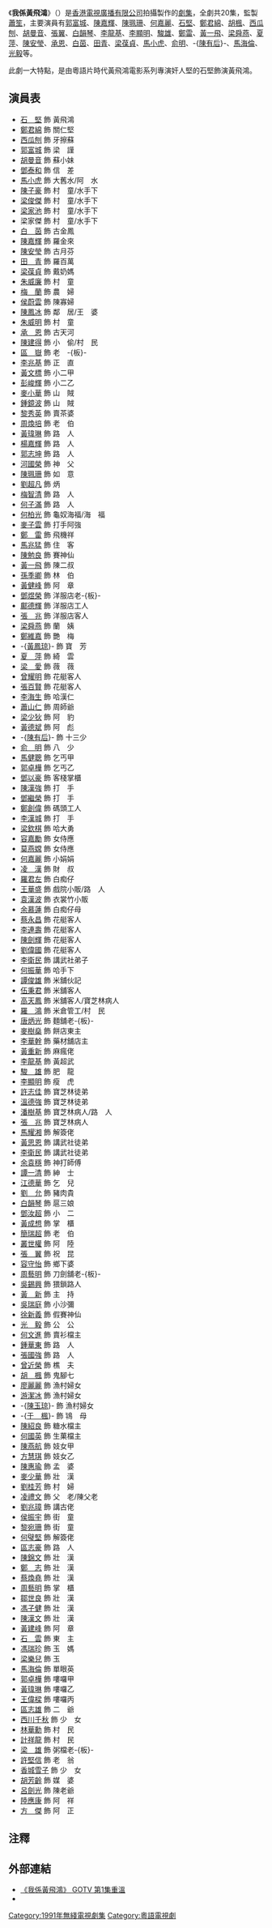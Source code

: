 {{無綫劇集 
| 中文劇名=我係黃飛鴻
| 英文劇名={{lang|en|Man from Guangdong}}
| 圖像=
| 製作年份=1990年
| 海外推出日期=
| 翡翠台首播日期=1991年1月14日-2月8日
| 翡翠台首播時間=逢星期一至五21:20-22:20
| 監製=[[蕭笙|蕭笙]]
| 編導=[[蕭鍵鏗|蕭鍵鏗]]、[[溫偉基|溫偉基]]、[[胡明凱|胡明凱]]、[[王冠輝|王冠輝]]
| 製作統籌=[[林健龍|林健龍]]
| 助理編導=姚堂、[[譚友業|譚友業]]、[[馬華幹|馬華幹]]、[[麥貫之|麥貫之]]
| 編審=[[鄧永康|鄧永康]]
| 編劇=吳玉章、[[鍾政良|鍾政良]]、[[李贊祥|李贊祥]]、李登
| 集數=20
| 劇種=
| 主演={{nowrap|[[郭富城|郭富城]]、[[陳嘉輝|陳嘉輝]]、[[陳珮珊|陳珮珊]]、[[何嘉麗|何嘉麗]]、<br>[[石堅|石堅]]、[[鄭君綿|鄭君綿]]、[[胡楓|胡楓]]、[[西瓜刨|西瓜刨]]、<br>[[胡曼音|胡曼音]]、[[張翼_(香港演員)|張翼]]、[[白韻琴|白韻琴]]、[[李龍基|李龍基]]}}
}}
《'''我係黃飛鴻'''》（{{lang-en|'''Man from Guangdong'''}}）是[[香港|香港]][[電視廣播有限公司|電視廣播有限公司]]拍攝製作的[[劇集|劇集]]，全劇共20集，監製[[蕭笙|蕭笙]]，主要演員有[[郭富城|郭富城]]、[[陳嘉輝|陳嘉輝]]、[[陳珮珊|陳珮珊]]、[[何嘉麗|何嘉麗]]、[[石堅|石堅]]、[[鄭君綿|鄭君綿]]、[[胡楓|胡楓]]、[[西瓜刨|西瓜刨]]、[[胡曼音|胡曼音]]、[[張翼_(香港演員)|張翼]]、[[白韻琴|白韻琴]]、[[李龍基|李龍基]]、[[李顯明|李顯明]]、[[駿雄|駿雄]]、[[鄭雷|鄭雷]]、[[黃一飛|黃一飛]]、[[梁舜燕|梁舜燕]]、[[夏萍|夏萍]]、[[陳安瑩|陳安瑩]]、[[承恩|承恩]]、[[白茵|白茵]]、[[田青_(演員)|田青]]、[[梁葆貞|梁葆貞]]、[[馬小虎|馬小虎]]、[[俞明|俞明]]、-{[[陳有后|陳有后]]}-、[[馬海倫|馬海倫]]、[[光毅|光毅]]等。

此劇一大特點，是由粵語片時代黃飛鴻電影系列專演奸人堅的石堅飾演黃飛鴻。

==演員表==
*[[石堅|石　堅]] 飾 黃飛鴻
*[[鄭君綿|鄭君綿]] 飾 關仁堅
*[[西瓜刨|西瓜刨]] 飾 牙擦蘇
*[[郭富城|郭富城]] 飾 梁　謹
*[[胡曼音|胡曼音]] 飾 蘇小妹
*[[鄧泰和|鄧泰和]] 飾 信　差
*[[馬小虎|馬小虎]] 飾 大舊水/阿　水
*[[陳子豪|陳子豪]] 飾 村　童/水手下
*[[梁俊傑|梁俊傑]] 飾 村　童/水手下
*[[梁家池|梁家池]] 飾 村　童/水手下
*梁家傑 飾 村　童/水手下
*[[白茵|白　茵]] 飾 古金鳳
*[[陳嘉輝|陳嘉輝]] 飾 羅金來
*[[陳安瑩|陳安瑩]] 飾 古月芬
*[[田青_(演員)|田　青]] 飾 羅百萬
*[[梁葆貞|梁葆貞]] 飾 戴奶媽
*[[朱威廉|朱威廉]] 飾 村　童
*[[梅蘭|梅　蘭]] 飾 農　婦
*[[侯蔚雲|侯蔚雲]] 飾 陳寡婦
*[[陳鳳冰|陳鳳冰]] 飾 鄰　居/王　婆
*[[朱威明|朱威明]] 飾 村　童
*[[承恩|承　恩]] 飾 古天河
*[[陳建得|陳建得]] 飾 小　偷/村　民
*[[區嶽|區　嶽]] 飾 老　-{板}-
*[[李兆基_(演員)|李兆基]] 飾 正　直
*[[黃文標|黃文標]] 飾 小二甲
*[[彭峻輝|彭峻輝]] 飾 小二乙
*[[麥小華|麥小華]] 飾 山　賊
*[[鍾鏡波|鍾鏡波]] 飾 山　賊
*[[黎秀英|黎秀英]] 飾 賣茶婆
*[[周煥培|周煥培]] 飾 老　伯
*[[黃瑋琳|黃瑋琳]] 飾 路　人
*[[楊嘉輝|楊嘉輝]] 飾 路　人
*[[郭志坤|郭志坤]] 飾 路　人
*[[河國榮|河國榮]] 飾 神　父
*[[陳珮珊|陳珮珊]] 飾 如　意
*[[劉超凡|劉超凡]] 飾 炳
*[[梅智清|梅智清]] 飾 路　人
*[[何子滿|何子滿]] 飾 路　人
*[[何柏光|何柏光]] 飾 龜奴海福/海　福
*[[麥子雲|麥子雲]] 飾 打手阿強
*[[鄭雷|鄭　雷]] 飾 飛機祥
*[[馬兆猛|馬兆猛]] 飾 住　客
*[[陳勉良|陳勉良]] 飾 賽神仙
*[[黃一飛|黃一飛]] 飾 陳二叔
*[[孫季卿|孫季卿]] 飾 林　伯
*[[黃健峰|黃健峰]] 飾 阿　章
*[[鄧煜榮|鄧煜榮]] 飾 洋服店老-{板}-
*[[鄺德輝|鄺德輝]] 飾 洋服店工人
*[[張兆|張　兆]] 飾 洋服店客人
*[[梁舜燕|梁舜燕]] 飾 蘭　姨
*[[鄭維嘉|鄭維嘉]] 飾 艷　梅
*-{[[黃鳳琼|黃鳳琼]]}- 飾 寶　芳
*[[夏萍|夏　萍]] 飾 綺　雲
*[[梁愛|梁　愛]] 飾 薇　薇
*[[曾耀明|曾耀明]] 飾 花艇客人
*[[張百賢|張百賢]] 飾 花艇客人
*[[李海生|李海生]] 飾 哈漢仁
*[[蕭山仁|蕭山仁]] 飾 周師爺
*[[梁少狄|梁少狄]] 飾 阿　豹
*[[黃德斌|黃德斌]] 飾 阿　彪
*-{[[陳有后|陳有后]]}- 飾 十三少
*[[俞明|俞　明]] 飾 八　少
*[[馬健聰|馬健聰]] 飾 乞丐甲
*[[郭卓樺|郭卓樺]] 飾 乞丐乙
*[[鄧以豪|鄧以豪]] 飾 客棧掌櫃
*[[陳漢強|陳漢強]] 飾 打　手
*[[鄧繼榮|鄧繼榮]] 飾 打　手
*[[鄭創偉|鄭創偉]] 飾 碼頭工人
*[[李漢城|李漢城]] 飾 打　手
*[[梁欽棋|梁欽棋]] 飾 哈大勇
*[[容嘉勵|容嘉勵]] 飾 女侍應
*[[莫燕嫦|莫燕嫦]] 飾 女侍應
*[[何嘉麗_(演員)|何嘉麗]] 飾 小娟娟
*[[凌漢|凌　漢]] 飾 財　叔
*[[羅君左|羅君左]] 飾 白痴仔
*[[王華盛|王華盛]] 飾 戲院小販/路　人
*[[袁漢波|袁漢波]] 飾 衣裳竹小販
*[[余慕蓮|余慕蓮]] 飾 白痴仔母
*[[蔡永昌|蔡永昌]] 飾 花艇客人
*[[李連壽|李連壽]] 飾 花艇客人
*[[陳劍輝|陳劍輝]] 飾 花艇客人
*[[劉偉國|劉偉國]] 飾 花艇客人
*[[李衛民|李衛民]] 飾 講武社弟子
*[[何振華|何振華]] 飾 哈手下
*[[譚俊雄|譚俊雄]] 飾 米舖伙記
*[[伍秉君|伍秉君]] 飾 米舖客人
*[[高天鳳|高天鳳]] 飾 米舖客人/寶芝林病人
*[[羅鴻|羅　鴻]] 飾 米倉管工/村　民
*[[唐炳光|唐炳光]] 飾 麵舖老-{板}-
*[[麥樹燊|麥樹燊]] 飾 餅店東主
*[[李華幹|李華幹]] 飾 藥材舖店主
*[[黃重新|黃重新]] 飾 麻瘋佬
*[[李龍基|李龍基]] 飾 黃超武
*[[駿雄|駿　雄]] 飾 肥　龍
*[[李顯明|李顯明]] 飾 瘦　虎
*[[許志佳|許志佳]] 飾 寶芝林徒弟
*[[溫德強|溫德強]] 飾 寶芝林徒弟
*[[潘樹基|潘樹基]] 飾 寶芝林病人/路　人
*[[張兆|張　兆]] 飾 寶芝林病人
*[[馬耀湘|馬耀湘]] 飾 解簽佬
*[[黃思恩|黃思恩]] 飾 講武社徒弟
*[[李衛民|李衛民]] 飾 講武社徒弟
*[[余袁穩|余袁穩]] 飾 神打師傅
*[[譚一清|譚一清]] 飾 紳　士
*[[江德華|江德華]] 飾 乞　兒
*[[劉允|劉　允]] 飾 豬肉貴
*[[白韻琴|白韻琴]] 飾 扈三娘
*[[鄧汝超|鄧汝超]] 飾 小　二
*[[黃成想|黃成想]] 飾 掌　櫃
*[[簡瑞超|簡瑞超]] 飾 老　伯
*[[叢世權|叢世權]] 飾 阿　陸
*[[張翼_(香港演員)|張　翼]] 飾 祝　昆
*[[容守怡|容守怡]] 飾 鄉下婆
*[[周藝明|周藝明]] 飾 刀劍舖老-{板}-
*[[吳錫興|吳錫興]] 飾 猥鎖路人
*[[黃新_(演員)|黃　新]] 飾 主　持
*[[吳瑞庭|吳瑞庭]] 飾 小沙彌
*[[徐新義|徐新義]] 飾 假賽神仙
*[[光毅|光　毅]] 飾 公　公
*[[何文進|何文進]] 飾 賣衫檔主
*[[鍾華東|鍾華東]] 飾 路　人
*[[張國強_(香港演員)|張國強]] 飾 路　人
*[[曾近榮|曾近榮]] 飾 樵　夫
*[[胡楓|胡　楓]] 飾 鬼腳七
*[[廖麗麗|廖麗麗]] 飾 漁村婦女
*[[游潔冰|游潔冰]] 飾 漁村婦女
*-{[[陳玉琼|陳玉琼]]}- 飾 漁村婦女
*-{[[于楓|于　楓]]}- 飾 鴇　母
*[[陳紹良|陳紹良]] 飾 糖水檔主
*[[何國英|何國英]] 飾 生菓檔主
*[[陳燕航|陳燕航]] 飾 妓女甲
*[[方慧琪|方慧琪]] 飾 妓女乙
*[[陳惠瑜|陳惠瑜]] 飾 孟　婆
*[[麥少華|麥少華]] 飾 壯　漢
*[[劉桂芳|劉桂芳]] 飾 村　婦
*[[凌禮文|凌禮文]] 飾 父　老/陳父老
*[[劉兆璋|劉兆璋]] 飾 講古佬
*[[侯振宇|侯振宇]] 飾 街　童
*[[黎宛珊|黎宛珊]] 飾 街　童
*[[何璧堅|何璧堅]] 飾 解簽佬
*[[區志豪|區志豪]] 飾 路　人
*[[陳錦文|陳錦文]] 飾 壯　漢
*[[鄭志_(演員)|鄭　志]] 飾 壯　漢
*[[蔡煥堯|蔡煥堯]] 飾 壯　漢
*[[周藝明|周藝明]] 飾 掌　櫃
*[[鄒世良|鄒世良]] 飾 壯　漢
*[[馮子健|馮子健]] 飾 壯　漢
*[[陳漢文|陳漢文]] 飾 壯　漢
*[[黃建峰|黃建峰]] 飾 阿　章
*[[石云|石　雲]] 飾 東　主
*[[馮瑞珍|馮瑞珍]] 飾 玉　媽
*[[梁樂兒|梁樂兒]] 飾 玉
*[[馬海倫|馬海倫]] 飾 單眼英
*[[郭卓樺|郭卓樺]] 飾 嘍囉甲
*[[黃瑋琳|黃瑋琳]] 飾 嘍囉乙
*[[王偉樑|王偉樑]] 飾 嘍囉丙
*[[區志雄|區志雄]] 飾 二　爺
*[[西川千秋|西川千秋]] 飾 少　女
*[[林華勳|林華勳]] 飾 村　民
*[[計祥龍|計祥龍]] 飾 村　民
*[[梁雄|梁　雄]] 飾 粥檔老-{板}-
*[[許堅信|許堅信]] 飾 老　翁
*[[香城雪子|香城雪子]] 飾 少　女
*[[胡芳齡|胡芳齡]] 飾 媒　婆
*[[呂劍光|呂劍光]] 飾 陳老爺
*[[陸應康|陸應康]] 飾 阿　祥
*[[方傑_(演員)|方　傑]] 飾 阿　正

==注釋==
{{reflist}}

== 外部連結 ==
*[https://web.archive.org/web/20140222163910/http://gotv.tvb.com/programme/103181/151801/ 《我係黃飛鴻》 GOTV 第1集重溫]
*{{Douban|id=3408349}}

[[Category:1991年無綫電視劇集|Category:1991年無綫電視劇集]]
[[Category:粵語電視劇|Category:粵語電視劇]]